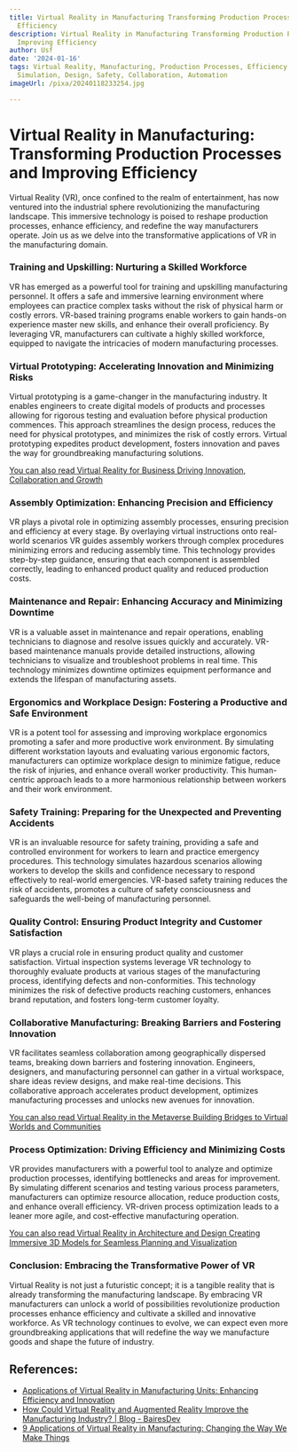 ```yaml
---
title: Virtual Reality in Manufacturing Transforming Production Processes and Improving
  Efficiency
description: Virtual Reality in Manufacturing Transforming Production Processes and
  Improving Efficiency
author: Usf
date: '2024-01-16'
tags: Virtual Reality, Manufacturing, Production Processes, Efficiency, Training,
  Simulation, Design, Safety, Collaboration, Automation
imageUrl: /pixa/20240118233254.jpg

---
```

# Virtual Reality in Manufacturing: Transforming Production  Processes and Improving Efficiency

Virtual Reality (VR), once confined to the realm of  entertainment, has now ventured into the industrial sphere revolutionizing the manufacturing landscape. This immersive technology is poised to reshape production processes, enhance efficiency, and redefine the way manufacturers  operate. Join us as we delve into the transformative applications of VR in the manufacturing domain.

### Training and Upskilling: Nurturing a Skilled Workforce

VR has emerged as a powerful tool for  training and upskilling manufacturing personnel. It offers a  safe and immersive learning environment where employees can practice complex tasks without the risk of physical harm or costly errors. VR-based  training programs enable  workers to gain hands-on experience master new skills,  and enhance their overall proficiency. By leveraging VR, manufacturers can cultivate  a  highly skilled workforce, equipped to  navigate the intricacies of modern  manufacturing processes.

### Virtual Prototyping: Accelerating Innovation and Minimizing  Risks

Virtual prototyping is a game-changer in the manufacturing industry. It enables engineers to create digital models of products and  processes allowing for rigorous testing and evaluation  before physical production  commences. This approach streamlines the design process, reduces the need for physical prototypes, and minimizes the risk of costly errors. Virtual prototyping expedites product development, fosters innovation  and paves the way for  groundbreaking manufacturing solutions.

[You can also read Virtual Reality for Business Driving Innovation, Collaboration and Growth](Virtual%20Reality%20for%20Business%20Driving%20Innovation%2C%20Collaboration%2C%20and%20Growth)


### Assembly  Optimization: Enhancing Precision and Efficiency

VR plays a pivotal role in  optimizing assembly processes, ensuring precision and efficiency at every stage. By  overlaying virtual instructions onto  real-world scenarios VR guides  assembly workers through complex procedures minimizing errors and reducing assembly time. This technology provides step-by-step guidance, ensuring that  each component is assembled  correctly, leading to enhanced product quality and reduced production costs.

### Maintenance and Repair:  Enhancing  Accuracy and Minimizing Downtime

VR is a valuable asset in  maintenance and repair  operations, enabling technicians to diagnose and resolve issues quickly and accurately. VR-based maintenance manuals provide detailed  instructions, allowing  technicians to visualize and troubleshoot problems  in real time. This technology minimizes downtime  optimizes equipment performance and extends  the lifespan  of manufacturing assets.

### Ergonomics and  Workplace Design: Fostering a Productive and Safe Environment

VR is a potent tool for assessing and  improving  workplace ergonomics promoting a safer and more productive work environment.  By simulating different workstation layouts and evaluating various ergonomic factors, manufacturers can  optimize workplace design to minimize fatigue, reduce the risk of injuries,  and enhance overall worker productivity. This human-centric approach leads to a more harmonious relationship between workers and their work  environment.

### Safety  Training: Preparing for the Unexpected and Preventing Accidents

VR is an invaluable resource for safety training,  providing a safe and controlled environment for workers to learn and practice emergency procedures. This technology simulates hazardous scenarios allowing workers to develop the skills and confidence necessary to respond effectively  to real-world emergencies. VR-based  safety training reduces the risk of accidents, promotes a culture of safety consciousness and safeguards the well-being of manufacturing personnel.

### Quality Control: Ensuring  Product Integrity and  Customer Satisfaction

VR plays a crucial role in  ensuring product quality and customer satisfaction. Virtual inspection systems leverage VR technology to thoroughly evaluate products  at various stages of the manufacturing process, identifying defects and non-conformities.  This technology minimizes the risk of defective products reaching  customers, enhances brand reputation, and fosters long-term customer loyalty.

### Collaborative Manufacturing: Breaking Barriers and Fostering Innovation

VR facilitates seamless collaboration among geographically dispersed  teams, breaking down barriers  and fostering innovation. Engineers, designers, and manufacturing personnel can gather in a virtual workspace, share ideas review  designs, and make real-time decisions. This collaborative approach  accelerates product development, optimizes manufacturing processes and unlocks new avenues for  innovation.

[You can also read Virtual  Reality in the Metaverse Building Bridges to Virtual Worlds and Communities](Virtual%20Reality%20in%20the%20Metaverse%20Building%20Bridges%20to%20Virtual%20Worlds%20and%20Communities)


### Process Optimization: Driving Efficiency and Minimizing Costs

VR provides manufacturers with a powerful tool to analyze and optimize production  processes, identifying bottlenecks and areas for improvement. By simulating different scenarios and testing various process parameters, manufacturers can optimize resource allocation, reduce production costs, and enhance overall efficiency. VR-driven process  optimization leads to a leaner more agile, and cost-effective manufacturing operation.

[You  can also read Virtual Reality in Architecture and Design Creating Immersive 3D Models for Seamless  Planning  and Visualization](Virtual%20Reality%20in%20Architecture%20and%20Design%20Creating%20Immersive%203D%20Models%20for%20Seamless%20Planning%20and%20Visualization)


### Conclusion: Embracing  the Transformative Power of VR

Virtual Reality is not  just a futuristic concept; it is a tangible reality  that is already transforming  the manufacturing landscape.  By embracing  VR manufacturers can unlock a world  of  possibilities revolutionize production  processes enhance efficiency  and cultivate a skilled and innovative workforce. As VR technology continues to  evolve, we can  expect even more  groundbreaking applications that will redefine the way we manufacture goods and shape the future of industry.

## References:
- [Applications of Virtual Reality in Manufacturing Units: Enhancing Efficiency and Innovation](https://www.linkedin.com/pulse/applications-virtual-reality-manufacturing-units-chatterjee-mallick-1c)
- [How Could Virtual Reality and Augmented Reality Improve the Manufacturing Industry? | Blog - BairesDev](https://www.bairesdev.com/blog/how-could-vr-and-ar-improve-manufacturing/)
- [9 Applications of Virtual Reality in Manufacturing: Changing the Way We Make Things](https://vection-technologies.com/blog/9-Applications-of-Virtual-Reality-in-Manufacturing-Changing-the-Way-We-Make-Things/)
